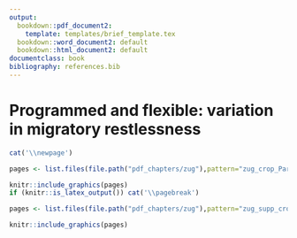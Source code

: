 ```yaml
---
output:
  bookdown::pdf_document2:
    template: templates/brief_template.tex
  bookdown::word_document2: default
  bookdown::html_document2: default
documentclass: book
bibliography: references.bib
---
```


<!-- (ref:cicero-quote) --- Cicero's *de Finibus Bonorum et Malorum*. -->

<!-- ```{block type='savequote', quote_author='(ref:cicero-quote)', include=knitr::is_latex_output()} -->
<!-- Neque porro quisquam est qui dolorem ipsum quia dolor sit amet, consectetur, adipisci velit... -->

<!-- There is no one who loves pain itself, who seeks after it and wants to have it, simply because it is pain... -->
<!-- ``` -->

<!-- 
Notes for adding an opening quote in PDF output:
i) add the reference for the quote with the chunk option quote_author="my author name",
ii) include=knitr::opts_knit$get('rmarkdown.pandoc.to') == 'latex' means that these quotes are only included when output is latex (in HTML output, it would appear by the end of the previous page)
iii) You can't use markdown syntax inside chunk options, so if you want to e.g. italicise a book name in the quote reference use a 'text reference': Create a named piece of text with '(ref:label-name) My text', then link to this in the chunk option with quote_author='(ref:label-name)'
-->

# Programmed and flexible: variation in migratory restlessness {#programmed-and-flexible}
<!-- ## *Journal of Avian Biology* {-} -->
\minitoc <!-- this will include a mini table of contents-->

<!--
The {#rmd-basics} text after the chapter declaration will allow us to link throughout the document back to the beginning of this chapter. Reference labels will automatically be generated if you don't specify them, as the lowercase title with spaces replaced by hypens (e.g. r-markdown-basics). Look for the reference to this label at the beginning of the next chapter.
-->

<!-- --------- -->

```r
cat('\\newpage')
```


```r
pages <- list.files(file.path("pdf_chapters/zug"),pattern="zug_crop_Part",full.names = T)

knitr::include_graphics(pages)  
if (knitr::is_latex_output()) cat('\\pagebreak')
```


```r
pages <- list.files(file.path("pdf_chapters/zug"),pattern="zug_supp_crop_Part",full.names = T)

knitr::include_graphics(pages)  
```